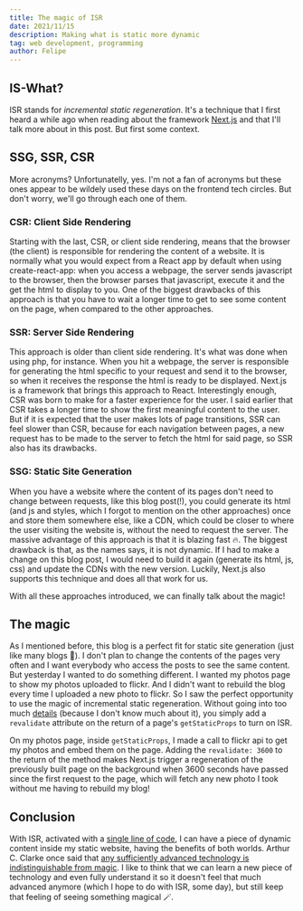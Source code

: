 ```yaml
---
title: The magic of ISR
date: 2021/11/15
description: Making what is static more dynamic
tag: web development, programming
author: Felipe
---
```


## IS-What?

ISR stands for *incremental static regeneration*. It's a technique that I first
heard a while ago when reading about the framework [Next.js][0] and that I'll
talk more about in this post. But first some context.

## SSG, SSR, CSR

More acronyms? Unfortunatelly, yes. I'm not a fan of acronyms but these ones
appear to be wildely used these days on the frontend tech circles. But don't
worry, we'll go through each one of them.

### CSR: Client Side Rendering

Starting with the last, CSR, or client side rendering, means that the browser
(the client) is responsible for rendering the content of a website. It is
normally what you would expect from a React app by default when using
create-react-app: when you access a webpage, the server sends javascript to the
browser, then the browser parses that javascript, execute it and the get the
html to display to you. One of the biggest drawbacks of this approach is that
you have to wait a longer time to get to see some content on the page, when
compared to the other approaches.

### SSR: Server Side Rendering

This approach is older than client side rendering. It's what was done when using
php, for instance. When you hit a webpage, the server is responsible for
generating the html specific to your request and send it to the browser, so when
it receives the response the html is ready to be displayed. Next.js is a
framework that brings this approach to React.
Interestingly enough, CSR was born to make for a faster experience for the user.
I said earlier that CSR takes a longer time to show the first meaningful content
to the user. But if it is expected that the user makes lots of page transitions,
SSR can feel slower than CSR, because for each navigation between pages, a new
request has to be made to the server to fetch the html for said page, so SSR
also has its drawbacks.

### SSG: Static Site Generation

When you have a website where the content of its pages don't need to change
between requests, like this blog post(!), you could generate its html (and js
and styles, which I forgot to mention on the other approaches) once and store them somewhere else, like a CDN, which could be closer to where the user visiting
the website is, without the need to request the server. The massive advantage of
this approach is that it is blazing fast 🔥. The biggest drawback is that, as
the names says, it is not dynamic. If I had to make a change on this blog post,
I would need to build it again (generate its html, js, css) and update the CDNs
with the new version. Luckily, Next.js also supports this technique and does all
that work for us.

With all these approaches introduced, we can finally talk about the magic!

## The magic

As I mentioned before, this blog is a perfect fit for static site generation
(just like many blogs 😬). I don't plan to change the contents of the pages very
often and I want everybody who access the posts to see the same content. But
yesterday I wanted to do something different. I wanted my photos page to show
my photos uploaded to flickr. And I didn't want to rebuild the blog every time
I uploaded a new photo to flickr. So I saw the perfect opportunity to use the
magic of incremental static regeneration. Without going into too much
[details][1] (because I don't know much about it), you simply add a `revalidate`
attribute on the return of a page's `getStaticProps` to turn on ISR.

On my photos page, inside `getStaticProps`, I made a call to flickr api to get
my photos and embed them on the page. Adding the `revalidate: 3600` to the
return of the method makes Next.js trigger a regeneration of the previously
built page on the background when 3600 seconds have passed since the first
request to the page, which will fetch any new photo I took without me having to
rebuild my blog!


## Conclusion

With ISR, activated with a [single line of code][2], I can have a piece of
dynamic content inside my static website, having the benefits of both worlds.
Arthur C. Clarke once said that [any sufficiently advanced technology is
indistinguishable from magic][3]. I like to think that we can learn a new piece
of technology and even fully understand it so it doesn't feel that much
advanced anymore (which I hope to do with ISR, some day), but still keep that
feeling of seeing something magical 🪄.


[0]: https://nextjs.org
[1]: https://nextjs.org/docs/basic-features/data-fetching#incremental-static-regeneration
[2]: https://github.com/fmilani/fmilani.dev/commit/85b48616bd388aae737c072fde675259dfe5b96f#diff-bcc13c39ea9a767fe3e539b3d7d830c4c4fd346b44092fa93037e269c9fc4eabR30
[3]: https://www.goodreads.com/quotes/14885-any-sufficiently-advanced-technology-is-indistinguishable-from-magic

